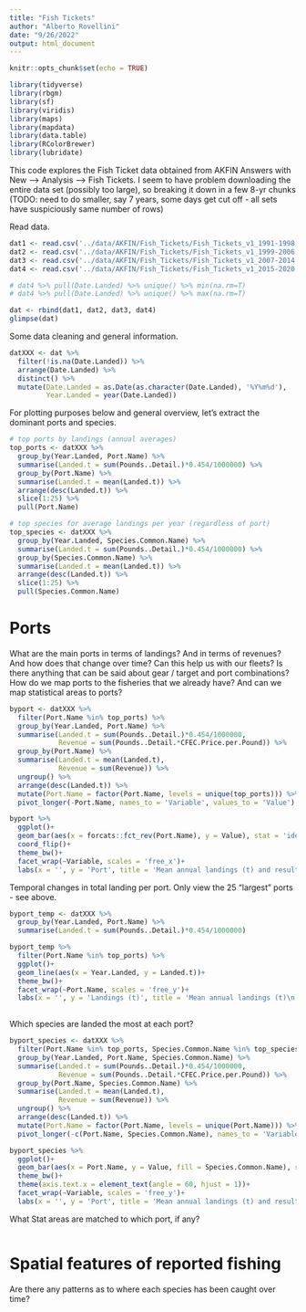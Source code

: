 ```yaml
---
title: "Fish Tickets"
author: "Alberto Rovellini"
date: "9/26/2022"
output: html_document
---
```


```r
knitr::opts_chunk$set(echo = TRUE)
```

```r
library(tidyverse)
library(rbgm)
library(sf)
library(viridis)
library(maps)
library(mapdata)
library(data.table)
library(RColorBrewer)
library(lubridate)
```

This code explores the Fish Ticket data obtained from AKFIN Answers with New --> Analysis --> Fish Tickets.
I seem to have problem downloading the entire data set (possibly too large), so breaking it down in a few 8-yr chunks (TODO: need to do smaller, say 7 years, some days get cut off - all sets have suspiciously same number of rows)

Read data.
```r
dat1 <- read.csv('../data/AKFIN/Fish_Tickets/Fish_Tickets_v1_1991-1998.csv', fileEncoding = 'UTF-8-BOM')
dat2 <- read.csv('../data/AKFIN/Fish_Tickets/Fish_Tickets_v1_1999-2006.csv', fileEncoding = 'UTF-8-BOM')
dat3 <- read.csv('../data/AKFIN/Fish_Tickets/Fish_Tickets_v1_2007-2014.csv', fileEncoding = 'UTF-8-BOM')
dat4 <- read.csv('../data/AKFIN/Fish_Tickets/Fish_Tickets_v1_2015-2020.csv', fileEncoding = 'UTF-8-BOM')

# dat4 %>% pull(Date.Landed) %>% unique() %>% min(na.rm=T)
# dat4 %>% pull(Date.Landed) %>% unique() %>% max(na.rm=T)

dat <- rbind(dat1, dat2, dat3, dat4)
glimpse(dat)
```

Some data cleaning and general information.
```r
datXXX <- dat %>% 
  filter(!is.na(Date.Landed)) %>%
  arrange(Date.Landed) %>%
  distinct() %>%
  mutate(Date.Landed = as.Date(as.character(Date.Landed), '%Y%m%d'),
         Year.Landed = year(Date.Landed))
```

For plotting purposes below and general overview, let's extract the dominant ports and species.
```r
# top ports by landings (annual averages)
top_ports <- datXXX %>%
  group_by(Year.Landed, Port.Name) %>%
  summarise(Landed.t = sum(Pounds..Detail.)*0.454/1000000) %>%
  group_by(Port.Name) %>%
  summarise(Landed.t = mean(Landed.t)) %>%
  arrange(desc(Landed.t)) %>%
  slice(1:25) %>%
  pull(Port.Name)

# top species for average landings per year (regardless of port)
top_species <- datXXX %>%
  group_by(Year.Landed, Species.Common.Name) %>%
  summarise(Landed.t = sum(Pounds..Detail.)*0.454/1000000) %>%
  group_by(Species.Common.Name) %>%
  summarise(Landed.t = mean(Landed.t)) %>%
  arrange(desc(Landed.t)) %>%
  slice(1:25) %>%
  pull(Species.Common.Name)

```

# Ports

What are the main ports in terms of landings? And in terms of revenues? And how does that change over time?
Can this help us with our fleets? Is there anything that can be said about gear / target and port combinations? How do we map ports to the fisheries that we already have? And can we map statistical areas to ports?
```r
byport <- datXXX %>%
  filter(Port.Name %in% top_ports) %>%
  group_by(Year.Landed, Port.Name) %>%
  summarise(Landed.t = sum(Pounds..Detail.)*0.454/1000000,
            Revenue = sum(Pounds..Detail.*CFEC.Price.per.Pound)) %>%
  group_by(Port.Name) %>%
  summarise(Landed.t = mean(Landed.t),
            Revenue = sum(Revenue)) %>%
  ungroup() %>%
  arrange(desc(Landed.t)) %>%
  mutate(Port.Name = factor(Port.Name, levels = unique(top_ports))) %>%
  pivot_longer(-Port.Name, names_to = 'Variable', values_to = 'Value')

byport %>%
  ggplot()+
  geom_bar(aes(x = forcats::fct_rev(Port.Name), y = Value), stat = 'identity')+
  coord_flip()+
  theme_bw()+
  facet_wrap(~Variable, scales = 'free_x')+
  labs(x = '', y = 'Port', title = 'Mean annual landings (t) and resulting revenues \n ($) based on CFEC PPP from fish tickets')

```

Temporal changes in total landing per port. Only view the 25 "largest" ports - see above. 
```r
byport_temp <- datXXX %>%
  group_by(Year.Landed, Port.Name) %>%
  summarise(Landed.t = sum(Pounds..Detail.)*0.454/1000000)

byport_temp %>%
  filter(Port.Name %in% top_ports) %>%
  ggplot()+
  geom_line(aes(x = Year.Landed, y = Landed.t))+
  theme_bw()+
  facet_wrap(~Port.Name, scales = 'free_y')+
  labs(x = '', y = 'Landings (t)', title = 'Mean annual landings (t)\n')
  
```

Which species are landed the most at each port? 
```r
byport_species <- datXXX %>%
  filter(Port.Name %in% top_ports, Species.Common.Name %in% top_species) %>%
  group_by(Year.Landed, Port.Name, Species.Common.Name) %>%
  summarise(Landed.t = sum(Pounds..Detail.)*0.454/1000000,
            Revenue = sum(Pounds..Detail.*CFEC.Price.per.Pound)) %>%
  group_by(Port.Name, Species.Common.Name) %>%
  summarise(Landed.t = mean(Landed.t),
            Revenue = sum(Revenue)) %>%
  ungroup() %>%
  arrange(desc(Landed.t)) %>%
  mutate(Port.Name = factor(Port.Name, levels = unique(Port.Name))) %>%
  pivot_longer(-c(Port.Name, Species.Common.Name), names_to = 'Variable', values_to = 'Value')

byport_species %>%
  ggplot()+
  geom_bar(aes(x = Port.Name, y = Value, fill = Species.Common.Name), stat = 'identity', position = position_stack())+
  theme_bw()+
  theme(axis.text.x = element_text(angle = 60, hjust = 1))+
  facet_wrap(~Variable, scales = 'free_y')+
  labs(x = '', y = 'Port', title = 'Mean annual landings (t) and resulting revenues ($) based on CFEC PPP from fish tickets')

```

What Stat areas are matched to which port, if any?
```r

```

# Spatial features of reported fishing

Are there any patterns as to where each species has been caught over time?